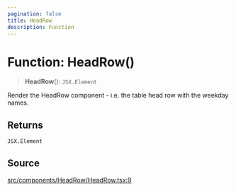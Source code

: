 ```yaml
---
pagination: false
title: HeadRow
description: Function
---
```


# Function: HeadRow()

> **HeadRow**(): `JSX.Element`

Render the HeadRow component - i.e. the table head row with the weekday
names.

## Returns

`JSX.Element`

## Source

[src/components/HeadRow/HeadRow.tsx:9](https://github.com/gpbl/react-day-picker/blob/575f9be39/src/components/HeadRow/HeadRow.tsx#L9)

